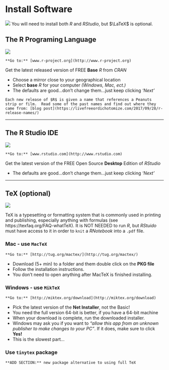 # Install Software

![](images/headers/R_studio_LaTeX_header.png)
You will need to install both $R$ and $R Studio$, but $\LaTeX$ is optional.


## The R Programing Language

![](images/Rlogo_200.png)


```{block type='rmdimportant', echo=TRUE}
**Go to:** [www.r-project.org](http://www.r-project.org) 
```

Get the latest released version of FREE **Base** $R$ from $CRAN$ 

* Choose a mirror close to your geographical location
* Select **base** $R$ for your computer *(Windows, Mac, ect.)*
* The defaults are good...don't change them...just keep clicking *'Next'*

```{block type='rmdlightbulb', echo=TRUE}
Each new release of $R$ is given a name that references a Peanuts strip or film.  Read some of the past names and find out where they came from: [blog post](https://livefreeordichotomize.com/2017/09/28/r-release-names/)
```


---------------------------------

## The R Studio IDE


![](images/rstudiosticker.png)
 
```{block type='rmdimportant', echo=TRUE}
**Go to:** [www.rstudio.com](http://www.rstudio.com) 
```


Get the latest version of the FREE Open Source **Desktop** Edition of $R Studio$

* The defaults are good...don't change them...just keep clicking *'Next'*

---------------------------------

## TeX (optional)

![](images/latex.png)

TeX is a typesetting or formatting system that is commonly used in printing and publishing, especially anything with formulas (see https://texfaq.org/FAQ-whatTeX).  It is NOT NEEDED to run $R$, but $R Stuido$ must have access to it in order to `knit` a $R Notebook$ into a `.pdf` file.



### Mac - use `MacTeX`


```{block type='rmdimportant', echo=TRUE}
**Go to:** [http://tug.org/mactex/](http://tug.org/mactex/) 
```


* Download (5+ min) to a folder and them double click on the **PKG file**
* Follow the installation instructions.
* You don't need to open anything after MacTeX is finished installing. 



### Windows - use `MikTeX`

```{block type='rmdimportant', echo=TRUE}
**Go to:** [http://miktex.org/download](http://miktex.org/download)
```


* Pick the latest version of the **Net Installer**, not the Basic! 
* You need the full version 64-bit is better, if you have a 64-bit machine
* When your download is complete, run the downloaded installer. 
* Windows may ask you if you want to *“allow this app from an unknown publisher to make changes to your PC”*. If it does, make sure to click **Yes!**
* This is the slowest part...


### Use `tinytex` package
 

```{block type='rmdconstruct', echo=TRUE}
**ADD SECTION:** new package alternative to using full TeX
```